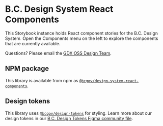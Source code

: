 
<Meta title="Introduction" />

# B.C. Design System React Components

This Storybook instance holds React component stories for the B.C. Design System. Open the Components menu on the left to explore the components that are currently available.

Questions? Please email the <a href="mailto:DesignSystem@gov.bc.ca">GDX OSS Design Team</a>.

## NPM package

This library is available from npm as [`@bcgov/design-system-react-components`](https://www.npmjs.com/package/@bcgov/design-system-react-components).

## Design tokens

This library uses [`@bcgov/design-tokens`](https://www.npmjs.com/package/@bcgov/design-tokens) for styling. Learn more about our design tokens in our [B.C. Design Tokens Figma community file](https://www.figma.com/community/file/1326994583954765832).
